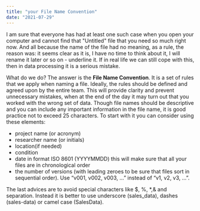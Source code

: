 ```yaml
---
title: "your File Name Convention"
date: "2021-07-29"
---
```



I am sure that everyone has had at least one such case when you open your computer and cannot find that "Untitled" file that you need so much right now. And all because the name of the file had no meaning, as a rule, the reason was: it seems clear as it is, I have no time to think about it,  I will rename it later or so on - underline it.
 If in real life we can still cope with this, then in data processing it is a serious mistake.

What do we do?
The answer is the **File Name Convention**. It is a set of rules that we apply when naming a file.
Ideally, the rules should be defined and agreed upon by the entire team. This will provide clarity and prevent unnecessary mistakes, when at the end of the day it may turn out that you worked with the wrong set of data.
Though file names should be descriptive and you can include any important information in the file name, it is good practice not to exceed 25 characters.
To start with it you can consider using these elements:

- project name (or acronym)
- researcher name (or initials)
- location(if needed)
- condition
- date in format ISO 8601 (YYYYMMDD) this will make sure that all your files are in chronological order
- the number of versions (with leading zeroes to be sure that files sort in sequential order). Use “v001, v002, v003, ...” instead of “v1, v2, v3, ...”.

The last advices are to avoid special characters like $, %, *,& and separation. Instead it is better to use underscore (sales_data), dashes (sales-data) or camel case (SalesData).
